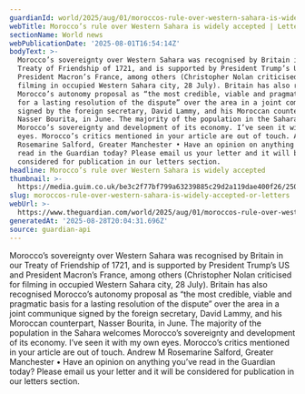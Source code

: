 ```yaml
---
guardianId: world/2025/aug/01/moroccos-rule-over-western-sahara-is-widely-accepted
webTitle: Morocco’s rule over Western Sahara is widely accepted | Letters
sectionName: World news
webPublicationDate: '2025-08-01T16:54:14Z'
bodyText: >-
  Morocco’s sovereignty over Western Sahara was recognised by Britain in our
  Treaty of Friendship of 1721, and is supported by President Trump’s US and
  President Macron’s France, among others (Christopher Nolan criticised for
  filming in occupied Western Sahara city, 28 July). Britain has also recognised
  Morocco’s autonomy proposal as “the most credible, viable and pragmatic basis
  for a lasting resolution of the dispute” over the area in a joint communique
  signed by the foreign secretary, David Lammy, and his Moroccan counterpart,
  Nasser Bourita, in June. The majority of the population in the Sahara welcomes
  Morocco’s sovereignty and development of its economy. I’ve seen it with my own
  eyes. Morocco’s critics mentioned in your article are out of touch. Andrew M
  Rosemarine Salford, Greater Manchester • Have an opinion on anything you’ve
  read in the Guardian today? Please email us your letter and it will be
  considered for publication in our letters section.
headline: Morocco’s rule over Western Sahara is widely accepted
thumbnail: >-
  https://media.guim.co.uk/be3c2f77bf799a63239885c29d2a119dae400f26/250_0_2500_2000/500.jpg
slug: moroccos-rule-over-western-sahara-is-widely-accepted-or-letters
webUrl: >-
  https://www.theguardian.com/world/2025/aug/01/moroccos-rule-over-western-sahara-is-widely-accepted
generatedAt: '2025-08-28T20:04:31.696Z'
source: guardian-api
---
```

Morocco’s sovereignty over Western Sahara was recognised by Britain in our Treaty of Friendship of 1721, and is supported by President Trump’s US and President Macron’s France, among others (Christopher Nolan criticised for filming in occupied Western Sahara city, 28 July). Britain has also recognised Morocco’s autonomy proposal as “the most credible, viable and pragmatic basis for a lasting resolution of the dispute” over the area in a joint communique signed by the foreign secretary, David Lammy, and his Moroccan counterpart, Nasser Bourita, in June. The majority of the population in the Sahara welcomes Morocco’s sovereignty and development of its economy. I’ve seen it with my own eyes. Morocco’s critics mentioned in your article are out of touch. Andrew M Rosemarine Salford, Greater Manchester • Have an opinion on anything you’ve read in the Guardian today? Please email us your letter and it will be considered for publication in our letters section.
